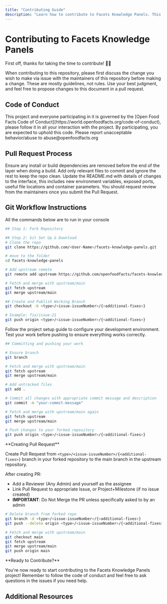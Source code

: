 ```yaml
---
title: "Contributing Guide"
description: "Learn how to contribute to Facets Knowledge Panels. This guide covers code of conduct, pull request processes, Git workflow steps for forking, branching, committing, and pushing, ensuring a smooth and collaborative development experience."
---
```



# Contributing to Facets Knowledge Panels

<Callout type="info">
First off, thanks for taking the time to contribute! 🎉🎉
</Callout>

When contributing to this repository, please first discuss the change you wish to make via issue with the maintainers of this repository before making a change. These are mostly guidelines, not rules. Use your best judgment, and feel free to propose changes to this document in a pull request.

## Code of Conduct

<Callout type="warning">
This project and everyone participating in it is governed by the [Open Food Facts Code of Conduct](https://world.openfoodfacts.org/code-of-conduct), please follow it in all your interaction with the project. By participating, you are expected to uphold this code. Please report unacceptable behavior/abuse to abuse@openfoodfacts.org
</Callout>

## Pull Request Process

<Steps>
<Step title="Clean Dependencies">
Ensure any install or build dependencies are removed before the end of the layer when doing a build. Add only relevant files to commit and ignore the rest to keep the repo clean.
</Step>
<Step title="Update Documentation">
Update the README.md with details of changes to the interface, this includes new environment variables, exposed ports, useful file locations and container parameters.
</Step>
<Step title="Request Review">
You should request review from the maintainers once you submit the Pull Request.
</Step>
</Steps>

## Git Workflow Instructions

<Callout type="tip">
All the commands below are to run in your console
</Callout>

<Steps>
<Step title="Fork and Clone Repository">

```bash title="Repository Setup"
## Step 1: Fork Repository

## Step 2: Git Set Up & Download
# Clone the repo
git clone https://github.com/<User-Name>/facets-knowledge-panels.git

# move to the folder
cd facets-knowledge-panels

# Add upstream remote
git remote add upstream https://github.com/openfoodfacts/facets-knowledge-panels.git

# Fetch and merge with upstream/main
git fetch upstream
git merge upstream/main
```

</Step>
<Step title="Create Working Branch">

```bash title="Branch Creation"
## Create and Publish Working Branch
git checkout -b <type>/<issue-issueNumber>/{<additional-fixes>}

# Example: fix/issue-21
git push origin <type>/<issue-issueNumber>/{<additional-fixes>}
```

</Step>
<Step title="Branch Types">

<Cards>
<Card title="wip" description="Work in Progress; long term work; mainstream changes" />
<Card title="feat" description="New Feature; future planned; non-mainstream changes" />
<Card title="bug" description="Bug Fixes" />
<Card title="exp" description="Experimental; random experimental features" />
</Cards>

</Step>
<Step title="Project Setup">

<Card title="Setup Project Locally" href="./Project-setup-locally.mdx">
Follow the project setup guide to configure your development environment.
</Card>

</Step>
<Step title="Testing">

<Card title="Testing Guide" href="./Testing.mdx">
Test your work before pushing to ensure everything works correctly.
</Card>

</Step>
<Step title="Commit and Push">

```bash title="Commit and Push Changes"
## Committing and pushing your work

# Ensure branch
git branch

# Fetch and merge with upstream/main
git fetch upstream
git merge upstream/main

# Add untracked files
git add .

# Commit all changes with appropriate commit message and description
git commit -m "your-commit-message"

# Fetch and merge with upstream/main again
git fetch upstream
git merge upstream/main

# Push changes to your forked repository
git push origin <type>/<issue-issueNumber>/{<additional-fixes>}
```

<Callout type="warning">
**Creating Pull Request**

Create Pull Request from `<type>/<issue-issueNumber>/{<additional-fixes>}` branch in your forked repository to the main branch in the upstream repository.

After creating PR:
- Add a Reviewer (Any Admin) and yourself as the assignee
- Link Pull Request to appropriate Issue, or Project+Milestone (if no issue created)
- **IMPORTANT**: Do Not Merge the PR unless specifically asked to by an admin
</Callout>

</Step>
<Step title="After PR Merge">

```bash title="Clean Up After Merge"
# Delete branch from forked repo
git branch -d <type>/<issue-issueNumber>/{<additional-fixes>}
git push --delete origin <type>/<issue-issueNumber>/{<additional-fixes>}

# Fetch and merge with upstream/main
git checkout main
git fetch upstream
git merge upstream/main
git push origin main
```

</Step>
</Steps>

<Callout type="tip">
**Ready to Contribute?**

You're now ready to start contributing to the Facets Knowledge Panels project! Remember to follow the code of conduct and feel free to ask questions in the issues if you need help.
</Callout>

## Additional Resources

<Cards>
<Card title="Commit Message Standards" href="https://chris.beams.io/posts/git-commit/" description="Learn how to write good commit messages" />
<Card title="Fork-and-Branch Workflow" href="https://blog.scottlowe.org/2015/01/27/using-fork-branch-git-workflow/" description="Understanding the Git workflow we use" />
</Cards>